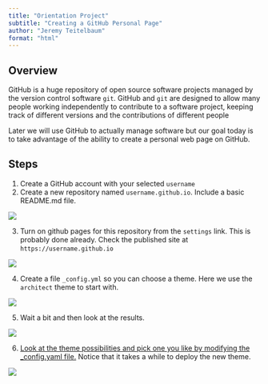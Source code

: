 ```yaml
---
title: "Orientation Project"
subtitle: "Creating a GitHub Personal Page"
author: "Jeremy Teitelbaum"
format: "html"
---
```

## Overview

GitHub is a huge repository of open source software projects managed by the version control software `git`.
GitHub and `git` are designed to allow many people working independently to contribute to a software project,
keeping track of different versions and the contributions of different people

Later we will use GitHub to actually manage software but our goal today is to take advantage
of the ability to create a personal web page on GitHub.

## Steps

1. Create a GitHub account with your selected `username`
2. Create a new repository named `username.github.io`.  Include a basic README.md file.

![](./make_repo.gif)

3.  Turn on github pages for this repository from the `settings` link. This is probably done
already.  Check the published site at `https://username.github.io`

![](./check_settings.gif)

4. Create a file `_config.yml` so you can choose a theme. Here we use the `architect` theme to start with.

![](./create_yaml.gif)

5. Wait a bit and then look at the results.

![](./architect.png)

6.  [Look at the theme possibilities and pick one you like by modifying the _config.yaml file.](https://pages.github.com/themes/)  Notice that it takes a while to deploy the new theme.

![](./minimal.gif)




